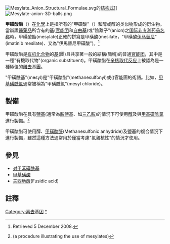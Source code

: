 [[Image:Mesylate_Anion_Structural_Formulae.svg|thumb]]的[[结构式|结构式]]]]
[[Image:Mesylate-anion-3D-balls.png|thumb]]

'''甲磺酸酯'''（{{lang|en|mesylate}}）在[[化學|化學]]上是指所有的"甲磺酸"（{{lang|en|CH<sub>3</sub>SO<sub>3</sub>H}}）和醇或醇的类似物形成的衍生物。當辯證[[藥物治療|醫藥品]]所含有的[[官能团|基]]([[官能团|官能团]]和[[自由基|自由基]])或"陰離子"(anion)之[[国际非专利药品名称|国际非专利药品名称]]時，甲磺酸酯(mesylate)正確的拼寫是甲磺酸(mesilate，"甲磺酸[[伊马替尼|伊马替尼]]"(imatinib mesilate)、又為"伊馬替尼甲磺酸")。<ref>{{cite paper |author=World Health Organization |authorlink=World Health Organization |title=International Nonproprietary Names Modified |version=INN Working Document 05.167/3 |publisher=WHO |date=February 2006 |url=http://www.who.int/medicines/services/inn/INNMreview%20paperWkDoc167_Feb06_3_.pdf |access-date=2014-03-16 |archive-date=2013-10-26 |archive-url=https://web.archive.org/web/20131026230312/http://www.who.int/medicines/services/inn/INNMreview%20paperWkDoc167_Feb06_3_.pdf |dead-url=no }} Retrieved 5 December 2008.</ref>

甲磺酸酯是[[有机化合物|有机化合物]]的[[官能团|基]](團)且共享著一般的結構{{lang|en|CH<sub>3</sub>SO<sub>2</sub>O−R}}(簡稱{{lang|en|MsO−R}})的普通[[官能团|官能团]]，其中{{lang|en|R}}是一種"有機取代物"(organic substituent)。甲磺酸酯在[[亲核取代反应|亲核取代反应]]上被認為是一種極佳的[[離去基團|離去基團]]。
 
"甲磺酰基"(mesyl)是"甲磺酸酯"(methanesulfonyl)或{{lang|en|CH<sub>3</sub>SO<sub>2</sub>−}}({{lang|en|Ms−}})官能團的術語。比如，[[甲基磺酰氯|甲基磺酰氯]]通常被稱為"甲磺酰氯"(mesyl chloride)。

==製備==
甲磺酸酯在具有[[鹽基|鹽基]](通常為[[胺|胺]]鹽基、如[[三乙胺|三乙胺]])的情況下可使用[[醇|醇]]及與[[甲基磺酰氯|甲基磺酰氯]]進行製備。<ref>{{OrgSynth | author = Rick L. Danheiser, Yeun-Min Tsai, and David M. Fink | title = A General Method for the Synthesis of Allenylsilanes: 1-Methyl-1-(trimethylsilyl)allene | collvol = 8 | collvolpages = 471 | year = 1993 | prep = CV8P0471}} (a procedure illustrating the use of mesylates)</ref> 

甲磺酸酯可使用醇、[[甲磺酸酐|甲磺酸酐]](Methanesulfonic anhydride)及鹽基的複合情況下進行製備，雖然這種方法通常用於僅當考慮"氯親核性"的情況才使用。

==參見==
*[[对甲苯磺酰基|对甲苯磺酰基]]
*[[甲基磺酸|甲基磺酸]]
*[[夫西地酸|夫西地酸]](Fusidic acid)

==註釋==
{{Reflist}}

[[Category:离去基团|Category:离去基团]]
[[Category:甲磺酸酯|*]]